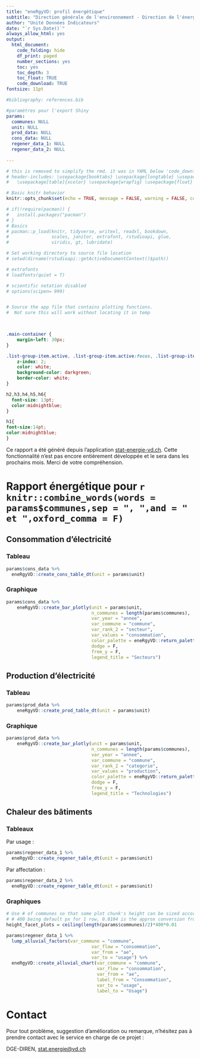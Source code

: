 ```yaml
---
title: "eneRgyVD: profil énergétique"
subtitle: "Direction générale de l'environnement - Direction de l'énergie (DGE-DIREN)"
author: "Unité Données Indicateurs"
date: "`r Sys.Date()`"
always_allow_html: yes
output:
  html_document:
    code_folding: hide
    df_print: paged
    number_sections: yes
    toc: yes
    toc_depth: 3
    toc_float: TRUE
    code_download: TRUE
fontsize: 11pt

#bibliography: references.bib

#paramètres pour l'export Shiny
params:
  communes: NULL
  unit: NULL
  prod_data: NULL
  cons_data: NULL
  regener_data_1: NULL
  regener_data_2: NULL
  
---
```


```r
# this is removed to simplify the rmd. it was in YAML below 'code_download: TRUE'
# header-includes: \usepackage{booktabs} \usepackage{longtable} \usepackage{array} \usepackage{multirow}
#   \usepackage[table]{xcolor} \usepackage{wrapfig} \usepackage{float} \floatplacement{figure}{H}

# Basic knitr behavior
knitr::opts_chunk$set(echo = TRUE, message = FALSE, warning = FALSE, comment = 'Note:')

# if(!require(pacman)) {
#   install.packages("pacman")
# }
# Basics
# pacman::p_load(knitr, tidyverse, writexl, readxl, bookdown,
#                scales, janitor, extrafont, rstudioapi, glue,
#                viridis, gt, lubridate)

# Set working directory to source file location
# setwd(dirname(rstudioapi::getActiveDocumentContext()$path))       

# extrafonts
# loadfonts(quiet = T)

# scientific notation disabled
# options(scipen= 999)


# Source the app file that contains plotting functions.
#  Not sure this will work without locating it in temp 

 
```

```css
.main-container {
    margin-left: 30px;
}

.list-group-item.active, .list-group-item.active:focus, .list-group-item.active:hover {
    z-index: 2;
    color: white;
    background-color: darkgreen;
    border-color: white;
}

h2,h3,h4,h5,h6{
  font-size: 13pt;
  color:midnightblue;
}

h1{
font-size:14pt;
color:midnightblue;
}
```

Ce rapport a été généré depuis l'application [stat-energie-vd.ch](https://stat-energie-vd.ch/).
Cette fonctionnalité n'est pas encore entièrement développée et le sera dans les prochains mois.
Merci de votre compréhension.

# Rapport énergétique pour `r knitr::combine_words(words = params$communes,sep = ", ",and = " et ",oxford_comma = F)`

## Consommation d'électricité

### Tableau

```r
params$cons_data %>%
  eneRgyVD::create_cons_table_dt(unit = params$unit)
```

### Graphique

```r

params$cons_data %>%
    eneRgyVD::create_bar_plotly(unit = params$unit,
                                n_communes = length(params$communes),
                                var_year = "annee",
                                var_commune = "commune",
                                var_rank_2 = "secteur",
                                var_values = "consommation",
                                color_palette = eneRgyVD::return_palette_cons_elec(),
                                dodge = F,
                                free_y = F,
                                legend_title = "Secteurs")

```

## Production d'électricité

### Tableau

```r

params$prod_data %>% 
    eneRgyVD::create_prod_table_dt(unit = params$unit)

```

### Graphique

```r

params$prod_data %>%
    eneRgyVD::create_bar_plotly(unit = params$unit,
                                n_communes = length(params$communes),
                                var_year = "annee",
                                var_commune = "commune",
                                var_rank_2 = "categorie",
                                var_values = "production",
                                color_palette = eneRgyVD::return_palette_prod_elec(),
                                dodge = F,
                                free_y = F,
                                legend_title = "Technologies")

```

## Chaleur des bâtiments

### Tableaux

Par usage : 

```r

params$regener_data_1 %>%
  eneRgyVD::create_regener_table_dt(unit = params$unit)

```


Par affectation :

```r

params$regener_data_2 %>%
  eneRgyVD::create_regener_table_dt(unit = params$unit)

```


### Graphiques

```r
# Use # of communes so that some plot chunk's height can be sized accordingly
# # 400 being default px for 1 row, 0.0104 is the approx conversion from px to inch
height_facet_plots = ceiling(length(params$communes)/2)*400*0.01

```



```r

params$regener_data_1 %>%
  lump_alluvial_factors(var_commune = "commune",
                                var_flow = "consommation",
                                var_from = "ae",
                                var_to = "usage") %>%
  eneRgyVD::create_alluvial_chart(var_commune = "commune",
                                  var_flow = "consommation",
                                  var_from = "ae",
                                  label_from = "Consommation",
                                  var_to = "usage",
                                  label_to = "Usage")

```



# Contact

Pour tout problème, suggestion d'amélioration ou remarque, n'hésitez pas à prendre contact avec le service en charge de ce projet :

DGE-DIREN, [stat.energie@vd.ch](mailto:stat.energie@vd.ch)









